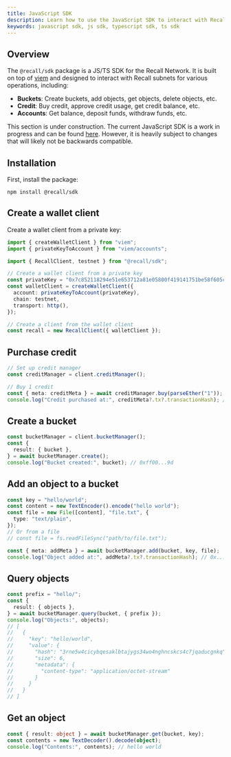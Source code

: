 ```yaml
---
title: JavaScript SDK
description: Learn how to use the JavaScript SDK to interact with Recall.
keywords: javascript sdk, js sdk, typescript sdk, ts sdk
---
```


## Overview

The `@recall/sdk` package is a JS/TS SDK for the Recall Network. It is built on top of
[viem](https://viem.sh/) and designed to interact with Recall subnets for various operations,
including:

- **Buckets**: Create buckets, add objects, get objects, delete objects, etc.
- **Credit**: Buy credit, approve credit usage, get credit balance, etc.
- **Accounts**: Get balance, deposit funds, withdraw funds, etc.

<Callout type="info">

This section is under construction. The current JavaScript SDK is a work in progress and can be
found [here](https://github.com/recallnet/js-recall). However, it is heavily subject to changes that
will likely not be backwards compatible.

</Callout>

<Steps>

<Step>

## Installation

First, install the package:

```package-install
npm install @recall/sdk
```

</Step>

<Step>

## Create a wallet client

Create a wallet client from a private key:

```ts
import { createWalletClient } from "viem";
import { privateKeyToAccount } from "viem/accounts";

import { RecallClient, testnet } from "@recall/sdk";

// Create a wallet client from a private key
const privateKey = "0x7c852118294e51e653712a81e05800f419141751be58f605c371e15141b007a6";
const walletClient = createWalletClient({
  account: privateKeyToAccount(privateKey),
  chain: testnet,
  transport: http(),
});

// Create a client from the wallet client
const recall = new RecallClient({ walletClient });
```

</Step>

<Step>

## Purchase credit

```ts
// Set up credit manager
const creditManager = client.creditManager();

// Buy 1 credit
const { meta: creditMeta } = await creditManager.buy(parseEther("1"));
console.log("Credit purchased at:", creditMeta?.tx?.transactionHash); // 0x...
```

</Step>

<Step>

## Create a bucket

```ts
const bucketManager = client.bucketManager();
const {
  result: { bucket },
} = await bucketManager.create();
console.log("Bucket created:", bucket); // 0xff00...9d
```

</Step>

<Step>

## Add an object to a bucket

```typescript
const key = "hello/world";
const content = new TextEncoder().encode("hello world");
const file = new File([content], "file.txt", {
  type: "text/plain",
});
// Or from a file
// const file = fs.readFileSync("path/to/file.txt");

const { meta: addMeta } = await bucketManager.add(bucket, key, file);
console.log("Object added at:", addMeta?.tx?.transactionHash); // 0x...
```

</Step>

<Step>

## Query objects

```typescript
const prefix = "hello/";
const {
  result: { objects },
} = await bucketManager.query(bucket, { prefix });
console.log("Objects:", objects);
// [
//   {
//     "key": "hello/world",
//     "value": {
//       "hash": "3rne5w4cicybqesaklbtajygs34wo4nghncskcs4c7jqaducgnkq",
//       "size": 6,
//       "metadata": {
//         "content-type": "application/octet-stream"
//       }
//     }
//   }
// ]
```

</Step>

<Step>

## Get an object

```typescript
const { result: object } = await bucketManager.get(bucket, key);
const contents = new TextDecoder().decode(object);
console.log("Contents:", contents); // hello world
```

</Step>

</Steps>
